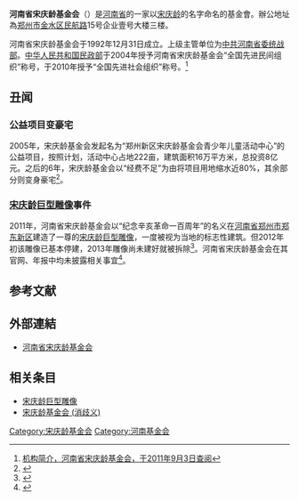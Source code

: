 '''河南省宋庆龄基金会'''（{{lang-en|Henan Soong Ching Ling Foundation}}）是[[河南省|河南省]]的一家以[[宋庆龄|宋庆龄]]的名字命名的基金會。辦公地址為[[郑州市|郑州市]][[金水区|金水区]][[民航路|民航路]]15号企业壹号大楼三楼。

河南省宋庆龄基金会于1992年12月31日成立。上级主管单位为[[中共河南省委统战部|中共河南省委统战部]]。[[中华人民共和国民政部|中华人民共和国民政部]]于2004年授予河南省宋庆龄基金会“全国先进民间组织”称号，于2010年授予“全国先进社会组织”称号。<ref>[http://www.henansjh.com/news.php?mfid=97&fup=97&fid=126&type=2&tpls=2 机构简介，河南省宋庆龄基金会，于2011年9月3日查阅]{{dead link|date=2018年3月 |bot=InternetArchiveBot |fix-attempted=yes }}</ref>

== 丑闻 ==
=== 公益项目变豪宅 ===
2005年，宋庆龄基金会发起名为“郑州新区宋庆龄基金会青少年儿童活动中心”的公益项目，按照计划，活动中心占地222亩，建筑面积16万平方米，总投资8亿元。之后的6年，宋庆龄基金会以“经费不足”为由将项目用地缩水近80%，其余部分则变身豪宅<ref>{{cite news | url=http://www.infzm.com/content/62743 | title=中国最能筹款慈善组织的钱去哪了——谁在控制河南宋庆龄基金会 | work=南方周末 | date=2011-09-02 | accessdate=2014-03-13 | author=陈中小路,胡泉,柳大川 | archive-date=2014-08-18 | archive-url=https://web.archive.org/web/20140818183203/http://www.infzm.com/content/62743 | dead-url=no }}</ref>。

=== [[宋庆龄巨型雕像|宋庆龄巨型雕像]]事件 ===
{{main|宋庆龄巨型雕像}}
2011年，河南省宋庆龄基金会以“纪念辛亥革命一百周年”的名义在[[河南省|河南省]][[郑州市|郑州市]][[郑东新区|郑东新区]]建造了一尊的[[宋庆龄巨型雕像|宋庆龄巨型雕像]]，一度被视为当地的标志性建筑。但2012年初该雕像已基本停建，2013年雕像尚未建好就被拆除<ref>{{cite news | url=http://news.dahe.cn/2013/07-03/102265235.html | title=河南宋庆龄雕像未建好即拆除 耗资1.2亿被斥浪费 | work=河南商报 | date=2013-07-03 | accessdate=2014-03-13 | author=孙科 | archive-date=2013-07-06 | archive-url=https://web.archive.org/web/20130706000609/http://news.dahe.cn/2013/07-03/102265235.html | dead-url=no }}</ref>。河南省宋庆龄基金会在其官网、年报中均未披露相关事宜<ref>{{cite news| url=http://www.infzm.com/content/92032| title=宋庆龄雕像未完工即拆除 河南宋基会被调查| work=南方周末| date=2013-07-06| accessdate=2014-03-13| deadurl=yes| archiveurl=https://web.archive.org/web/20131003005302/http://www.infzm.com/content/92032| archivedate=2013-10-03}}</ref>。

==参考文献==
{{reflist}}

==外部連結==
*[http://www.henansjh.com/ 河南省宋庆龄基金会] {{Wayback|url=http://www.henansjh.com/ |date=20111108220949 }}

==相关条目==
*[[宋庆龄巨型雕像|宋庆龄巨型雕像]]
*[[宋庆龄基金会_(消歧义)|宋庆龄基金会 (消歧义)]]

[[Category:宋庆龄基金会|Category:宋庆龄基金会]]
[[Category:河南基金会|Category:河南基金会]]